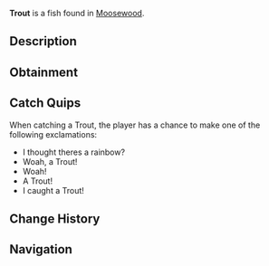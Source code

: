 {{FishInfobox
|image          = Trout.png
|rarity         = Common
|sea            = First Sea
|location       = [[Moosewood]]
|sublocation    = 
|sources        = Common Crate, Fish Barrel, Fishing Rod
|radar_location = 
|xp             = 40
|weather        = Clear
|time           = 
|season         = 
|bait           = Insect
|base_weight    = 5
|base_value     = 65
|weight_range   = 4.1
|base_chance    = 85
|base_resil     = 80
}}
'''Trout''' is a {{Rarity|Common}} fish found in [[Moosewood]].

== Description ==
{{Description|The Trout is a common freshwater fish found in all waters of Moosewood & Roslit. Trouts are well recognized for their interesting dotted patterns and pinkish-red ribbon across the sides of their soft bodies. Trouts also interestingly have two hearts to help efficiently pump blood throughout their body.|Bestiary Entry}}

== Obtainment ==
{{Description|Can be found in plenty of common waters in Moosewood & Roslit.|Bestiary Hint}}
{{Fish Availability|
Bloop Fish
Moosewood/Docks
Moosewood/Freshwater Pond
Moosewood/Seaweed and Mini-Island
Moosewood/Surrounding Ocean
Roslit Bay/Freshwater Pond Seaweed
|top_rods      = 
Leviathan's Fang Rod\350314.8\156320.02;
Free Spirit Rod\343468.56\195391.85;
Trident Rod\331053.07\156591.86;
Azure Of Lagoon\317967.74\345810.54;
No-Life Rod\306530.08\328369.21;
Training Rod\219415.61\219385.42;
Flimsy Rod\184443.14\186136.35;
Great Rod of Oscar\293513.22\206810.98;
Blazebringer Rod\284050.88\336539.71;
Fang of the Eclipse\286280.69\329526.58;
Zeus Rod\269042.3\317386.48;
Kings Rod\242684.61\251443.59;
Voyager Rod\241942.21\250963.79;
Seraphic Rod\297998.33\222537.6;
Astralhook Rod\294428.09\0;
Ethereal Prism Rod\294295.79\57893.57;
Rod Of The Forgotten Fang\289717.48\203208.12;
Challenger's Rod\288288.69\292543.07;
Rod Of The Exalted One\279228.41\157550.14;
Rod Of The Depths\276207.51\226891.08;
Verdant Shear Rod\268297.1\287842.2;
Volcanic Rod\249407.66\249223.27;
Depthseeker Rod\248115.36\249205;
Avalanche Rod\243487.77\221886.23;
Steady Rod\116708.49\105135.44
|recommended   = Trident Rod
}}

== Catch Quips ==
When catching a Trout, the player has a chance to make one of the following exclamations:
* I thought theres a rainbow?
* Woah, a Trout!
* Woah!
* A Trout!
* I caught a Trout!

== Change History ==
{{Change History|{{subst:Current Version}}}}

== Navigation ==
{{Fish Navbox|Moosewood}}